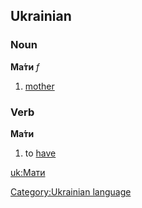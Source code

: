 ==Ukrainian==
===Noun===
'''Ма́ти''' ''f''
# [[mother]]
===Verb===
'''Ма́ти'''
# to [[have]]

[[Category:Ukrainian language]]

[[uk:Мати]]